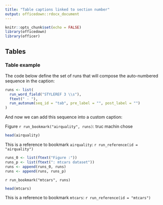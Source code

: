 ```yaml
---
title: "Table captions linked to section number"
output: officedown::rdocx_document
---
```


```r
knitr::opts_chunk$set(echo = FALSE)
library(officedown)
library(officer)
```

## Tables

### Table example

The code below define the set of runs that will compose the auto-numbered sequence in the caption:

```r
runs <- list(
  run_word_field("STYLEREF 3 \\s"),
  ftext(" - "),
  run_autonum(seq_id = "tab", pre_label = "", post_label = "")
)
```

And now we can add this sequence into a custom caption:

::: {custom-style="Table Caption"}



Figure `r run_bookmark("airquality", runs)`: truc machin chose



:::

```r
head(airquality)
```

This is a reference to bookmark `airquality`: `r run_reference(id = "airquality")`

```r
runs_0 <- list(ftext("Figure :"))
runs_p <- list(ftext(": mtcars dataset"))
runs <- append(runs_0, runs)
runs <- append(runs, runs_p)
```

::: {custom-style="Table Caption"}



`r run_bookmark("mtcars", runs)`



:::

```r
head(mtcars)
```

This is a reference to bookmark `mtcars`: `r run_reference(id = "mtcars")`